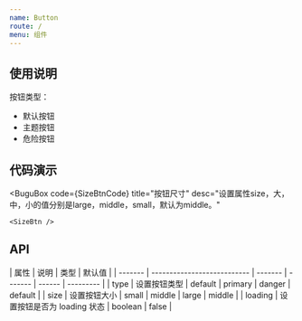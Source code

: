 ```yaml
---
name: Button
route: /
menu: 组件
---
```



## 使用说明

按钮类型：

-   默认按钮
-   主题按钮
-   危险按钮

## 代码演示

<BuguBox code={BasicDemoCode} title="按钮类型" desc="按钮类型，包括默认类型，主题类型，危险类型。">
    <BasicDemo />
</BuguBox>

<BuguBox
    code={SizeBtnCode}
    title="按钮尺寸"
    desc="设置属性size，大，中，小的值分别是large，middle，small，默认为middle。"
>
    <SizeBtn />
</BuguBox>

<BuguBox code={LoadingButtonDemoCode} title="加载中" desc="loading属性为true时，Button即可处于loading状态。">
    <LoadingButtonDemo />
</BuguBox>

## API

| 属性    | 说明                        | 类型    | 默认值  |
| ------- | --------------------------- | ------- | ------- | ------ | --------- |
| type    | 设置按钮类型                | default \| primary \| danger | default |
| size    | 设置按钮大小                | small   \| middle  \| large  | middle    |
| loading | 设置按钮是否为 loading 状态 | boolean | false   |

